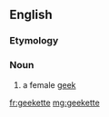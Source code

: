 ==English==
===Etymology===
{{suffix|geek|ette|lang=fr}}

===Noun===
{{en-noun}}

#a female [[geek]]

[[fr:geekette]]
[[mg:geekette]]